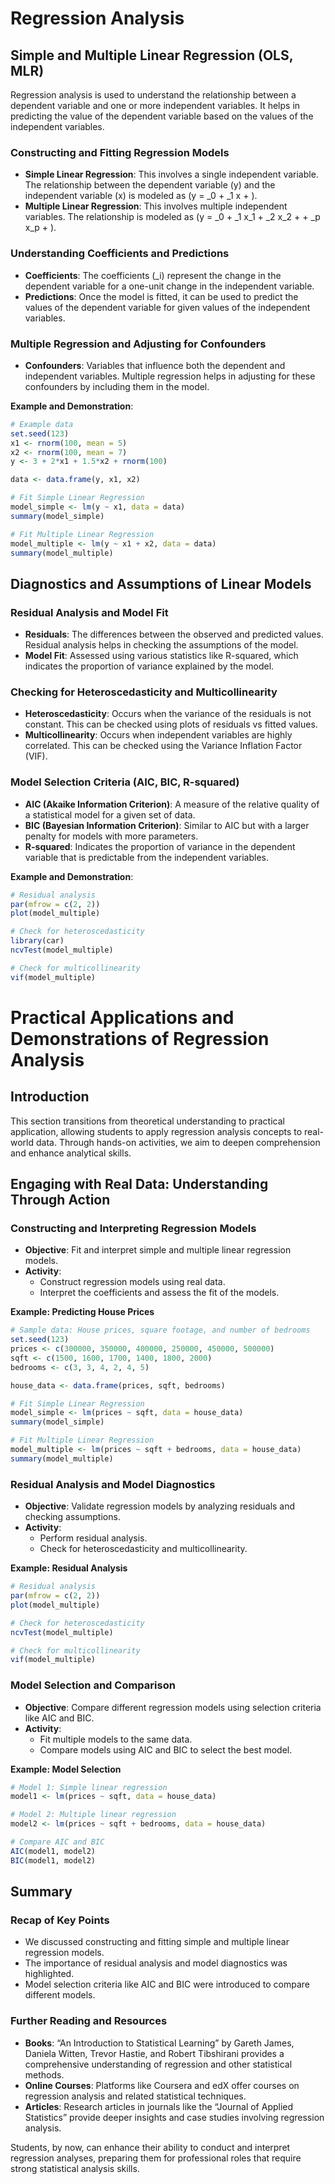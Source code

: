 # Regression Analysis

## Simple and Multiple Linear Regression (OLS, MLR)

Regression analysis is used to understand the relationship between a dependent variable and one or more independent variables. It helps in predicting the value of the dependent variable based on the values of the independent variables.

### Constructing and Fitting Regression Models
- **Simple Linear Regression**: This involves a single independent variable. The relationship between the dependent variable \(y\) and the independent variable \(x\) is modeled as \(y = \beta_0 + \beta_1 x + \epsilon\).
- **Multiple Linear Regression**: This involves multiple independent variables. The relationship is modeled as \(y = \beta_0 + \beta_1 x_1 + \beta_2 x_2 + \cdots + \beta_p x_p + \epsilon\).

### Understanding Coefficients and Predictions
- **Coefficients**: The coefficients \(\beta_i\) represent the change in the dependent variable for a one-unit change in the independent variable.
- **Predictions**: Once the model is fitted, it can be used to predict the values of the dependent variable for given values of the independent variables.

### Multiple Regression and Adjusting for Confounders
- **Confounders**: Variables that influence both the dependent and independent variables. Multiple regression helps in adjusting for these confounders by including them in the model.

**Example and Demonstration**:

```r
# Example data
set.seed(123)
x1 <- rnorm(100, mean = 5)
x2 <- rnorm(100, mean = 7)
y <- 3 + 2*x1 + 1.5*x2 + rnorm(100)

data <- data.frame(y, x1, x2)

# Fit Simple Linear Regression
model_simple <- lm(y ~ x1, data = data)
summary(model_simple)

# Fit Multiple Linear Regression
model_multiple <- lm(y ~ x1 + x2, data = data)
summary(model_multiple)
```

## Diagnostics and Assumptions of Linear Models

### Residual Analysis and Model Fit
- **Residuals**: The differences between the observed and predicted values. Residual analysis helps in checking the assumptions of the model.
- **Model Fit**: Assessed using various statistics like R-squared, which indicates the proportion of variance explained by the model.

### Checking for Heteroscedasticity and Multicollinearity
- **Heteroscedasticity**: Occurs when the variance of the residuals is not constant. This can be checked using plots of residuals vs fitted values.
- **Multicollinearity**: Occurs when independent variables are highly correlated. This can be checked using the Variance Inflation Factor (VIF).

### Model Selection Criteria (AIC, BIC, R-squared)
- **AIC (Akaike Information Criterion)**: A measure of the relative quality of a statistical model for a given set of data.
- **BIC (Bayesian Information Criterion)**: Similar to AIC but with a larger penalty for models with more parameters.
- **R-squared**: Indicates the proportion of variance in the dependent variable that is predictable from the independent variables.

**Example and Demonstration**:

```r
# Residual analysis
par(mfrow = c(2, 2))
plot(model_multiple)

# Check for heteroscedasticity
library(car)
ncvTest(model_multiple)

# Check for multicollinearity
vif(model_multiple)
```

# Practical Applications and Demonstrations of Regression Analysis

## Introduction

This section transitions from theoretical understanding to practical application, allowing students to apply regression analysis concepts to real-world data. Through hands-on activities, we aim to deepen comprehension and enhance analytical skills.

## Engaging with Real Data: Understanding Through Action

### Constructing and Interpreting Regression Models
- **Objective**: Fit and interpret simple and multiple linear regression models.
- **Activity**:
  - Construct regression models using real data.
  - Interpret the coefficients and assess the fit of the models.

**Example: Predicting House Prices**

```r
# Sample data: House prices, square footage, and number of bedrooms
set.seed(123)
prices <- c(300000, 350000, 400000, 250000, 450000, 500000)
sqft <- c(1500, 1600, 1700, 1400, 1800, 2000)
bedrooms <- c(3, 3, 4, 2, 4, 5)

house_data <- data.frame(prices, sqft, bedrooms)

# Fit Simple Linear Regression
model_simple <- lm(prices ~ sqft, data = house_data)
summary(model_simple)

# Fit Multiple Linear Regression
model_multiple <- lm(prices ~ sqft + bedrooms, data = house_data)
summary(model_multiple)
```

### Residual Analysis and Model Diagnostics
- **Objective**: Validate regression models by analyzing residuals and checking assumptions.
- **Activity**:
  - Perform residual analysis.
  - Check for heteroscedasticity and multicollinearity.

**Example: Residual Analysis**

```r
# Residual analysis
par(mfrow = c(2, 2))
plot(model_multiple)

# Check for heteroscedasticity
ncvTest(model_multiple)

# Check for multicollinearity
vif(model_multiple)
```

### Model Selection and Comparison
- **Objective**: Compare different regression models using selection criteria like AIC and BIC.
- **Activity**:
  - Fit multiple models to the same data.
  - Compare models using AIC and BIC to select the best model.

**Example: Model Selection**

```r
# Model 1: Simple linear regression
model1 <- lm(prices ~ sqft, data = house_data)

# Model 2: Multiple linear regression
model2 <- lm(prices ~ sqft + bedrooms, data = house_data)

# Compare AIC and BIC
AIC(model1, model2)
BIC(model1, model2)
```

## Summary

### Recap of Key Points
- We discussed constructing and fitting simple and multiple linear regression models.
- The importance of residual analysis and model diagnostics was highlighted.
- Model selection criteria like AIC and BIC were introduced to compare different models.

### Further Reading and Resources
- **Books**: "An Introduction to Statistical Learning" by Gareth James, Daniela Witten, Trevor Hastie, and Robert Tibshirani provides a comprehensive understanding of regression and other statistical methods.
- **Online Courses**: Platforms like Coursera and edX offer courses on regression analysis and related statistical techniques.
- **Articles**: Research articles in journals like the "Journal of Applied Statistics" provide deeper insights and case studies involving regression analysis.

Students, by now, can enhance their ability to conduct and interpret regression analyses, preparing them for professional roles that require strong statistical analysis skills.